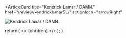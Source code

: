 <ArticleCard
  title="Kendrick Lamar / DAMN."
  href="/review/kendricklamar5L/"
  actionIcon="arrowRight"
>

![Kendrick Lamar / DAMN.](../../images/cd/kendricklamar5L.jpg)

</ArticleCard>

  return (
    <>
      {children}
    </>
  );
}